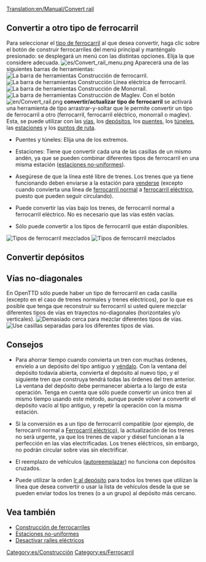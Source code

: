 [[Translation:en/Manual/Convert rail]]
{{es/Tutorial}}
==Convertir a otro tipo de ferrocarril==
Para seleccionar el [[es/Manual/Base Set/Tipos de ferrocarril|tipo de ferrocarril]] al que desea convertir, haga clic sobre el botón de construir ferrocarriles del menú principal y manténgalo presionado: se desplegará un menú con las distintas opciones. Elija la que considere adecuada. 
[[File:es/Convert rail menu.png|none]]
Aparecerá una de las siguientes barras de herramientas:
[[File:es/Railroad Construction.png|none|frame|La [[es/Manual/Construcción de ferrocarriles#Barra de herramientas Construcción de ferrocarril|barra de herramientas Construcción de ferrocarril]].]]
[[File:es/Electrified Railway Construction.png|none|frame|La barra de herramientas Construcción Línea eléctrica de ferrocarril.]]
[[File:es/Monorail Construction.png|none|frame|La barra de herramientas Construcción de Monorraíl.]]
[[File:es/Maglev Construction.png|none|frame|La barra de herramientas Construcción de Maglev.]]
Con el botón [[File:en/Convert rail.png]] '''convertir/actualizar tipo de ferrocarril''' se activará una herramienta de tipo arrastrar-y-soltar que le permite convertir un tipo de ferrocarril a otro (ferrocarril, ferrocarril eléctrico, monorraíl o maglev). Esta, se puede utilizar con las [[es/Manual/Construir vías|vías]], los [[es/Manual/Construir depósitos de trenes|depósitos]], los [[es/puentes|puentes]], los [[es/Manual/Túneles|túneles]], las [[es/Manual/Estaciones|estaciones]] y los [[es/Manual/Puntos de ruta|puntos de ruta]].

* Puentes y túneles: Elija una de los extremos.

* Estaciones: Tiene que convertir cada una de las casillas de un mismo andén, ya que se pueden combinar diferentes tipos de ferrocarril en una misma estación ([[es/Archive/Manual/Settings/Estaciones no-uniformes|estaciones no-uniformes]]).

* Asegúrese de que la línea esté libre de trenes. Los trenes que ya tiene funcionando deben enviarse a la estación para [[es/vender un tren entero|venderse]] (excepto cuando convierta una línea de [[es/Manual/Base Set/Ferrocarril|ferrocarril normal]] a [[es/Manual/Base Set/Ferrocarril eléctrico|ferrocarril eléctrico]], puesto que pueden seguir circulando).

* Puede convertir las vías bajo los trenes, de ferrocarril normal a ferrocarril eléctrico. No es necesario que las vías estén vacías.

* Sólo puede convertir a los tipos de ferrocarril que están disponibles.
[[File:en/Convert station.png|left|frame|Tipos de ferrocarril mezclados]]
[[File:en/Convert rail tunnel.png|none|frame|Tipos de ferrocarril mezclados]]

==Convertir depósitos==
{{es/Nota|Sólo los [[es/Manual/Depósitos|depósitos]] vacíos se pueden convertir (a no ser que el tipo de ferrocarril sea compatible)}}

==Vías no-diagonales==
En OpenTTD sólo puede haber un tipo de ferrocarril en cada casilla (excepto en el caso de trenes normales y trenes eléctricos), por lo que es posible que tenga que reconstruir su ferrocarril si usted quiere mezclar diferentes tipos de vías en trayectos no-diagonales (horizontales y/o verticales).
[[File:en/Convert rail close.png|left|frame|Demasiado cerca para mezclar diferentes tipos de vías.]]
[[File:en/Convert rail good.png|none|frame|Use casillas separadas para los diferentes tipos de vías.]] 

==Consejos==
* Para ahorrar tiempo cuando convierta un tren con muchas órdenes, envíelo a un depósito del tipo antiguo y [[es/Vender un tren entero|véndalo]]. Con la ventana del depósito todavía abierta, convierta el depósito al nuevo tipo, y el siguiente tren que construya tendrá todas las órdenes del tren anterior. La ventana del depósito debe permanecer abierta a lo largo de esta operación. Tenga en cuenta que sólo puede convertir un único tren al mismo tiempo usando este método, aunque puede volver a convertir el depósito vacío al tipo antiguo, y repetir la operación con la misma estación.

* Si la conversión es a un tipo de ferrocarril compatible (por ejemplo, de ferrocarril normal a [[es/Manual/Base Set/Ferrocarril eléctrico|Ferrocarril eléctrico]]), la actualización de los trenes no serà urgente, ya que los trenes de vapor y diésel funcionan a la perfección en las vías electrificadas. Los trenes eléctricos, sin embargo, no podrán circular sobre vías sin electrificar.

* El reemplazo de vehículos ([[es/Manual/Reemplazar vehículos#Autoreemplazar|autoreemplazar]]) no funciona con depósitos cruzados.

* Puede utilizar la orden [[es/Manual/Órdenes#Ir a|Ir al depósito]] para todos los trenes que utilizan la línea que desea convertir o usar la lista de vehículos desde la que se pueden enviar todos los trenes (o a un grupo) al depósito más cercano.

==Vea también==
*[[es/Manual/Construcción de ferrocarriles|Construcción de ferrocarriles]]
*[[es/Archive/Manual/Settings/Estaciones no-uniformes|Estaciones no-uniformes]]
*[[es/Archive/Manual/Settings/Opciones avanzadas/Vehículos#Desactivar raíles eléctricos|Desactivar raíles eléctricos]]

[[Category:es/Construcción]]
[[Category:es/Ferrocarril]]